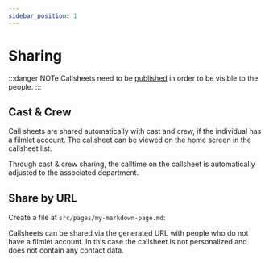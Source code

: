 ```yaml
---
sidebar_position: 1
---
```


# Sharing

:::danger NOTe
 Callsheets need to be [published](./publishing.mdx) in order to be visible to the people.
:::



## Cast & Crew

Call sheets are shared automatically with cast and crew, if the individual has a filmlet account. The callsheet can be viewed on the home screen in the callsheet list. 

Through cast & crew sharing, the calltime on the callsheet is automatically adjusted to the associated department.


## Share by URL

Create a file at `src/pages/my-markdown-page.md`:

Callsheets can be shared via the generated URL with people who do not have a filmlet account. In this case the callsheet is not personalized and does not contain any contact data.
